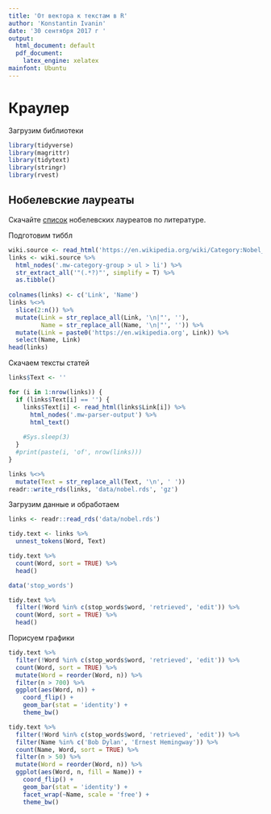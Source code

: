 ```yaml
---
title: 'От вектора к текстам в R'
author: 'Konstantin Ivanin'
date: '30 сентября 2017 г '
output:
  html_document: default
  pdf_document:
    latex_engine: xelatex
mainfont: Ubuntu
---
```


# Краулер

Загрузим библиотеки
```r
library(tidyverse)
library(magrittr)
library(tidytext)
library(stringr)
library(rvest)
```

## Нобелевские лауреаты
Скачайте [список](https://en.wikipedia.org/wiki/Category:Nobel_laureates_in_Literature) нобелевских лауреатов по литературе.

Подготовим тиббл
```r
wiki.source <- read_html('https://en.wikipedia.org/wiki/Category:Nobel_laureates_in_Literature')
links <- wiki.source %>% 
  html_nodes('.mw-category-group > ul > li') %>% 
  str_extract_all('"(.*?)"', simplify = T) %>% 
  as.tibble()
  
colnames(links) <- c('Link', 'Name')
links %<>% 
  slice(2:n()) %>% 
  mutate(Link = str_replace_all(Link, '\n|"', ''),
         Name = str_replace_all(Name, '\n|"', '')) %>% 
  mutate(Link = paste0('https://en.wikipedia.org', Link)) %>% 
  select(Name, Link) 
head(links)
```

Скачаем тексты статей
```r
links$Text <- ''

for (i in 1:nrow(links)) {
  if (links$Text[i] == '') {
    links$Text[i] <- read_html(links$Link[i]) %>% 
      html_nodes('.mw-parser-output') %>% 
      html_text()
    
    #Sys.sleep(3)  
  }
  #print(paste(i, 'of', nrow(links)))
}

links %<>% 
  mutate(Text = str_replace_all(Text, '\n', ' '))
readr::write_rds(links, 'data/nobel.rds', 'gz')
```

Загрузим данные и обработаем
```r
links <- readr::read_rds('data/nobel.rds')

tidy.text <- links %>% 
  unnest_tokens(Word, Text)

tidy.text %>% 
  count(Word, sort = TRUE) %>% 
  head()

data('stop_words')

tidy.text %>% 
  filter(!Word %in% c(stop_words$word, 'retrieved', 'edit')) %>% 
  count(Word, sort = TRUE) %>% 
  head()
```

Порисуем графики
```r
tidy.text %>% 
  filter(!Word %in% c(stop_words$word, 'retrieved', 'edit')) %>% 
  count(Word, sort = TRUE) %>% 
  mutate(Word = reorder(Word, n)) %>%
  filter(n > 700) %>% 
  ggplot(aes(Word, n)) +
    coord_flip() +
    geom_bar(stat = 'identity') +
    theme_bw()

tidy.text %>% 
  filter(!Word %in% c(stop_words$word, 'retrieved', 'edit')) %>% 
  filter(Name %in% c('Bob Dylan', 'Ernest Hemingway')) %>% 
  count(Name, Word, sort = TRUE) %>% 
  filter(n > 50) %>% 
  mutate(Word = reorder(Word, n)) %>%
  ggplot(aes(Word, n, fill = Name)) +
    coord_flip() +
    geom_bar(stat = 'identity') +
    facet_wrap(~Name, scale = 'free') +
    theme_bw()

```





